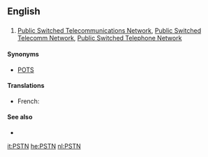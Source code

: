 ==English==
{{wikipedia}}
==={{abbreviation}}===
{{infl|en|abbreviation}}

# {{telecommunications}} [[public switched telecommunications network|Public Switched Telecommunications Network]], [[public switched telecomm network|Public Switched Telecomm Network]], [[public switched telephone network|Public Switched Telephone Network]]

====Synonyms====
* [[POTS]]

====Translations====
* French: {{t|fr|RTC|m}}

====See also====
* {{pedia|Public switched telephone network}}

[[it:PSTN]]
[[he:PSTN]]
[[nl:PSTN]]